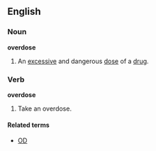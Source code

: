 ==English==

===Noun===
'''overdose'''
# An [[excessive]] and dangerous [[dose]] of a [[drug]].

===Verb===
'''overdose'''
# Take an overdose.

====Related terms====
*[[OD]]